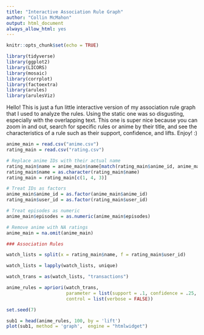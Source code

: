 ```yaml
---
title: "Interactive Association Rule Graph"
author: "Collin McMahon"
output: html_document
always_allow_html: yes
---
```


```r
knitr::opts_chunk$set(echo = TRUE)

library(tidyverse)
library(ggplot2)
library(LICORS)
library(mosaic)
library(corrplot)
library(factoextra)
library(arules)
library(arulesViz)
```

Hello! This is just a fun little interactive version of my association rule graph that I used to analyze the rules. Using the static one was so disgusting, especially with the overlapping text. This one is super nice because you can zoom in and out, search for specific rules or anime by their title, and see the characteristics of a rule such as their support, confidence, and lifts. Enjoy! :)

```r
anime_main = read.csv("anime.csv")
rating_main = read.csv("rating.csv")

# Replace anime IDs with their actual name
rating_main$name = anime_main$name[match(rating_main$anime_id, anime_main$anime_id)]
rating_main$name = as.character(rating_main$name)
rating_main = rating_main[c(1, 4, 3)]

# Treat IDs as factors
anime_main$anime_id = as.factor(anime_main$anime_id)
rating_main$user_id = as.factor(rating_main$user_id)

# Treat episodes as numeric
anime_main$episodes = as.numeric(anime_main$episodes)

# Remove anime with NA ratings
anime_main = na.omit(anime_main)

### Association Rules

watch_lists = split(x = rating_main$name, f = rating_main$user_id)

watch_lists = lapply(watch_lists, unique)

watch_trans = as(watch_lists, "transactions")

anime_rules = apriori(watch_trans, 
                      parameter = list(support = .1, confidence = .25, maxlen = 5),
                      control = list(verbose = FALSE))

set.seed(7)

sub1 = head(anime_rules, 100, by = 'lift')
plot(sub1, method = 'graph',  engine = "htmlwidget")
```